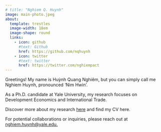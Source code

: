 ```yaml
---
# title: "Nghiem Q. Huynh"
image: main-photo.jpeg
about: 
  template: trestles
  image-width: 18em 
  image-shape: round
  links:
    - icon: github
      #text: Github
      href: https://github.com/nqhuynh
    - icon: twitter
      #text: twitter
      href: https://twitter.com/nghiempact
---
```


Greetings! My name is Huỳnh Quang Nghiêm, but you can simply call me Nghiem Huynh, pronounced 'Nim Hwin'.

As a Ph.D. candidate at Yale University, my research focuses on Development Economics and International Trade.

Discover more about my research [here](papers.qmd) and find my CV here.

For potential collaborations or inquiries, please reach out at [nghiem.huynh\@yale.edu.]{.underline}
